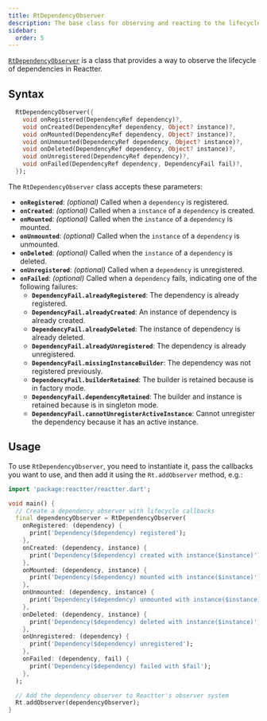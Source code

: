 ```yaml
---
title: RtDependencyObserver
description: The base class for observing and reacting to the lifecycle events of dependencies in Reactter, such as registration, creation, mounting, and deletion.
sidebar:
  order: 5
---
```



<HT><a href="https://pub.dev/documentation/reactter/latest/reactter/RtDependencyObserver-class.html" target="_blank">`RtDependencyObserver`</a></HT> is a class that provides a way to observe the lifecycle of dependencies in Reactter.

## Syntax

```dart showLineNumbers=false
  RtDependencyObserver({
    void onRegistered(DependencyRef dependency)?,
    void onCreated(DependencyRef dependency, Object? instance)?,
    void onMounted(DependencyRef dependency, Object? instance)?,
    void onUnmounted(DependencyRef dependency, Object? instance)?,
    void onDeleted(DependencyRef dependency, Object? instance)?,
    void onUnregistered(DependencyRef dependency)?,
    void onFailed(DependencyRef dependency, DependencyFail fail)?,
  });
```

The <HT>`RtDependencyObserver`</HT> class accepts these parameters:

- <HM>**`onRegistered`**</HM>: *(optional)* Called when a `dependency` is registered.
- <HM>**`onCreated`**</HM>: *(optional)* Called when a `instance` of a `dependency` is created.
- <HM>**`onMounted`**</HM>: *(optional)* Called when the `instance` of a `dependency` is mounted.
- <HM>**`onUnmounted`**</HM>: *(optional)* Called when the `instance` of a `dependency` is unmounted.
- <HM>**`onDeleted`**</HM>: *(optional)* Called when the `instance` of a `dependency` is deleted.
- <HM>**`onUnregistered`**</HM>: *(optional)* Called when a `dependency` is unregistered.
- <HM>**`onFailed`**</HM>: *(optional)* Called when a `dependency` fails, indicating one of the following failures:
  - <HE>**`DependencyFail.alreadyRegistered`**</HE>: The dependency is already registered.
  - <HE>**`DependencyFail.alreadyCreated`**</HE>: An instance of dependency is already created.
  - <HE>**`DependencyFail.alreadyDeleted`**</HE>: The instance of dependency is already deleted.
  - <HE>**`DependencyFail.alreadyUnregistered`**</HE>: The dependency is already unregistered.
  - <HE>**`DependencyFail.missingInstanceBuilder`**</HE>: The dependency was not registered previously.
  - <HE>**`DependencyFail.builderRetained`**</HE>: The builder is retained because is in factory mode.
  - <HE>**`DependencyFail.dependencyRetained`**</HE>: The builder and instance is retained because is in singleton mode.
  - <HE>**`DependencyFail.cannotUnregisterActiveInstance`**</HE>: Cannot unregister the dependency because it has an active instance.

## Usage

To use <HT>`RtDependencyObserver`</HT>, you need to instantiate it, pass the callbacks you want to use, and then add it using the <HM>`Rt.addObserver`</HM> method, e.g.:

```dart "RtDependencyObserver" "Rt.addObserver"
import 'package:reactter/reactter.dart';

void main() {
  // Create a dependency observer with lifecycle callbacks
  final dependencyObserver = RtDependencyObserver(
    onRegistered: (dependency) {
      print('Dependency($dependency) registered');
    },
    onCreated: (dependency, instance) {
      print('Dependency($dependency) created with instance($instance)');
    },
    onMounted: (dependency, instance) {
      print('Dependency($dependency) mounted with instance($instance)');
    },
    onUnmounted: (dependency, instance) {
      print('Dependency($dependency) unmounted with instance($instance)');
    },
    onDeleted: (dependency, instance) {
      print('Dependency($dependency) deleted with instance($instance)');
    },
    onUnregistered: (dependency) {
      print('Dependency($dependency) unregistered');
    },
    onFailed: (dependency, fail) {
      print('Dependency($dependency) failed with $fail');
    },
  );

  // Add the dependency observer to Reactter's observer system
  Rt.addObserver(dependencyObserver);
}
```